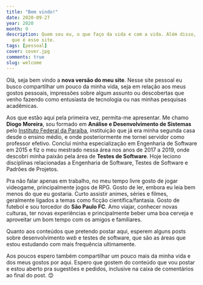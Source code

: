 ```yaml
---
title: "Bem vindo!"
date: 2020-09-27
year: 2020
month: 9
description: Quem sou eu, o que faço da vida e com a vida. Além disso, um pouquinho sobre o
  que é esse site.
tags: [pessoal]
cover: cover.jpg
comments: true
slug: welcome
---
```


Olá, seja bem vindo a **nova versão do meu site**. Nesse site pessoal eu busco
compartilhar um pouco da minha vida, seja em relação aos meus gostos pessoais,
impressões sobre algum assunto ou descobertas que venho fazendo como entusiasta
de tecnologia ou nas minhas pesquisas acadêmicas.

Aos que estão aqui pela primeira vez, permita-me apresentar. Me chamo **Diogo
Moreira**, sou formado em **Análise e Desenvolvimento de Sistemas** pelo
[Instituto Federal da Paraíba](https://ifpb.edu.br), instituição que já era
minha segunda casa desde o ensino médio, e onde posteriormente me tornei
servidor como professor efetivo. Conclui minha especialização em Engenharia de
Software em 2015 e fiz o meu mestrado nessa área nos anos de 2017 a 2019, onde
descobri minha paixão pela área de **Testes de Software**. Hoje leciono
disciplinas relacionadas a Engenharia de Software, Testes de Software e Padrões
de Projetos.

Pra não falar apenas em trabalho, no meu tempo livre gosto de jogar videogame,
principalmente jogos de RPG. Gosto de ler, embora eu leia bem menos do que eu
gostaria. Curto assistir animes, séries e filmes, geralmente ligados a temas
como ficção científica/fantasia. Gosto de futebol e sou torcedor do **São Paulo
FC**. Amo viajar, conhecer novas culturas, ter novas experiências e
principalmente beber uma boa cerveja e aproveitar um bom tempo com os amigos e
familiares.

Quanto aos conteúdos que pretendo postar aqui, esperem alguns posts sobre
desenvolvimento _web_ e testes de software, que são as áreas que estou estudando
com mais frequência ultimamente.

Aos poucos espero também compartilhar um pouco mais da minha vida e dos meus
gostos por aqui. Espero que gostem do conteúdo que vou postar e estou aberto pra
sugestões e pedidos, inclusive na caixa de comentários ao final do post. 😊
